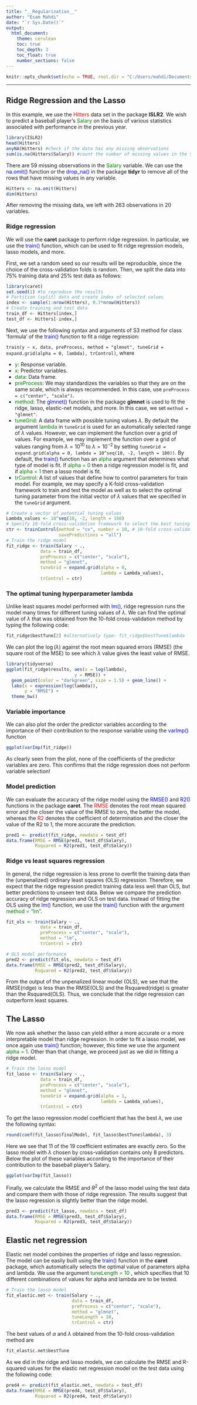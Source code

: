 ```yaml
---
title: "__Regularization__" 
author: "Esam Mahdi"
date: "`r Sys.Date()`"
output:
  html_document:
    theme: cerulean
    toc: true
    toc_depth: 3
    toc_float: true
    number_sections: false
---
```


```r
knitr::opts_chunk$set(echo = TRUE, root.dir = "C:/Users/mahdi/Documents/GitHub/ECMP_5005B_Fall2023/Topic5", warning=FALSE, message=FALSE)
```

------------------------------------------------------------------------

## Ridge Regression and the Lasso

In this example, we use the <span  style="color:red">Hitters</span> data set in the package __ISLR2__.
We wish to predict a baseball player's <span style="color:green">Salary</span> on the basis of various statistics associated with performance in the previous year. 

```r
library(ISLR2)
head(Hitters)
anyNA(Hitters) #check if the data has any missing observations 
sum(is.na(Hitters$Salary)) #count the number of missing values in the Salary variable
```

There are 59 missing observations in the <span style="color:green">Salary</span> variable.
We can use the <span style="color:blue">na.omit()</span> function or the <span style="color:blue">drop_na()</span> in the package __tidyr__ to remove all of the rows that have missing values in any variable.

```r
Hitters <- na.omit(Hitters)
dim(Hitters)
```
After removing the missing data, we left with 263 observations in 20 variables. 

### Ridge regression

We will use the __caret__ package to perform ridge regression. 
In particular, we use the <span style="color:blue">train()</span> function, which can be used to fit ridge regression models, lasso models, and more.

First, we set a random seed so our results will be reproducible, since the choice of the cross-validation folds is random. Then, we split the data into $75\%$ training data and $25\%$ test data as follows:

```r
library(caret)
set.seed(1) #to reproduce the results
# Partition (split) data and create index of selected values
index <- sample(1:nrow(Hitters), 0.7*nrow(Hitters)) 
# Create training and test data
train_df <- Hitters[index,]
test_df <- Hitters[-index,]
```

Next, we use the following syntax and arguments of S3 method for class 'formula' of the <span style="color:blue">train()</span> function to fit a ridge regression:

`train(y ~ x, data, preProcess, method = "glmnet", tuneGrid = expand.grid(alpha = 0, lambda), trControl)`, where

-    <span style="color:green">y</span>: Response variable.
-    <span style="color:green">x</span>: Predictor variables.
-    <span style="color:green">data</span>: Data frame.
-    <span style="color:green">preProcess</span>: We may standardizes the variables so that they are on the same scale, which is always recommended. In this case, use `preProcess = c("center", "scale")`.
-    <span style="color:green">method</span>: The <span style="color:blue">glmnet()</span> function in the package __glmnet__ is used to fit the ridge, lasso, elastic-net models, and more. In this case, we set `method = "glmnet"`.  
-    <span style="color:green">tuneGrid</span>: A data frame with possible tuning values $\lambda$. By default the argument <span style="color:green">lambda</span> in `tuneGrid` is used for an automatically selected range of $\lambda$ values. However, we can implement the function over a grid of values. For example, we may implement
the function over a grid of values ranging from $\lambda = 10^{10}$ to $\lambda = 10^{-2}$ by setting `tuneGrid = expand.grid(alpha = 0, lambda = 10^seq(10, -2, length = 100))`. 
By default, the <span style="color:blue">train()</span> function has an <span style="color:green">alpha</span> argument that determines what type of model is fit. If <span style="color:green">alpha = 0</span> then a ridge regression model is fit, and if <span style="color:green">alpha = 1</span> then a lasso model is fit. 
-    <span style="color:green">trControl</span>: A list of values that define how to control parameters for train model. For example, we may specify a K-fold cross-validation framework to train and test the model as well as to select the optimal tuning parameter from the initial vector of $\lambda$ values that we specified in the `tuneGrid` argument.   

```r
# Create a vector of potential tuning values
Lambda_values <- 10^seq(10, -2, length = 100)
# Specify 10-fold cross-validation framework to select the best tuning parameter 
ctr <- trainControl(method = "cv", number = 10, # 10-fold cross-validation
                    savePredictions = "all")
# Train the ridge model
fit_ridge <- train(Salary ~ ., 
             data = train_df, 
             preProcess = c("center", "scale"), 
             method = "glmnet", 
             tuneGrid = expand.grid(alpha = 0, 
                                    lambda = Lambda_values), 
             trControl = ctr)
```

### The optimal tuning hyperparameter lambda

Unlike least squares model performed with <span style="color:blue">lm()</span>, ridge regression runs the model many times for different tuning values of $\lambda$. 
We can find the optimal value of $\lambda$ that was obtained from the 10-fold cross-validation method by typing the following code:

```r
fit_ridge$bestTune[2] #alternatively type: fit_ridge$bestTune$lambda
```

We can plot the $\log(\lambda)$ against the root mean squared errors (RMSE) (the square root of the MSE) to see which $\lambda$ value gives the least value of RMSE.

```r
library(tidyverse)
ggplot(fit_ridge$results, aes(x = log(lambda), 
                          y = RMSE)) + 
  geom_point(color = "darkgreen", size = 1.5) + geom_line() +
  labs(x = expression(log(lambda)),
       y = "RMSE") +
  theme_bw()
```

### Variable importance

We can also plot the order the predictor variables according to the importance of their contribution to the response variable using the <span style="color:blue">varImp()</span> function 

```r
ggplot(varImp(fit_ridge))
```
As clearly seen from the plot, none of the coefficients of the predictor variables are zero. This confirms that the ridge regression does not perform variable selection!

### Model prediction
We can evaluate the accuracy of the ridge model using the <span style="color:blue">RMSE()</span> and <span style="color:blue">R2()</span> functions in the package __caret__. The <span style="color:red">RMSE</span> denotes the root mean squared error and the closer the value of the RMSE to zero, the better the model, whereas the <span style="color:red">R2</span> denotes the coefficient of determination and the closer the value of the R2 to 1, the more accurate the prediction. 

```r
pred1 <- predict(fit_ridge, newdata = test_df)
data.frame(RMSE = RMSE(pred1, test_df$Salary),
           Rsquared = R2(pred1, test_df$Salary))
```

### Ridge vs least squares regression 

In general, the ridge regression is less prone to overfit the training data than the (unpenalized) ordinary least squares (OLS) regression. Therefore, we expect that the ridge regression predict training data less well than OLS, but better predictions to unseen test data. 
Below we compare the prediction accuracy of ridge regression and OLS on test data.
Instead of fitting the OLS using the <span style="color:blue">lm()</span> function, we use the <span style="color:blue">train()</span> function with the argument <span style="color:green"> method = "lm"</span>.

```r
fit_ols <- train(Salary ~ ., 
             data = train_df, 
             preProcess = c("center", "scale"), 
             method = "lm",
             trControl = ctr)
```

```r
# OLS model performance 
pred2 <- predict(fit_ols, newdata = test_df)
data.frame(RMSE = RMSE(pred2, test_df$Salary),
           Rsquared = R2(pred2, test_df$Salary))
```

From the output of the unpenalized linear model (OLS), we see that the RMSE(ridge) is less than the RMSE(OLS) and the Rsquared(ridge) is greater than the Rsquared(OLS). 
Thus, we conclude that the ridge regression can outperform least squares.

## The Lasso

We now ask whether the lasso can yield either a more accurate or a more interpretable
model than ridge regression.
In order to fit a lasso model, we once again use <span style="color:blue">train()</span> function;
however, this time we use the argument <span style="color:green">alpha = 1</span>.
Other than that change, we proceed just as we did in fitting a ridge model.

```r
# Train the lasso model
fit_lasso <- train(Salary ~ ., 
             data = train_df, 
             preProcess = c("center", "scale"), 
             method = "glmnet", 
             tuneGrid = expand.grid(alpha = 1, 
                                    lambda = Lambda_values), 
             trControl = ctr)
```

To get the lasso regression model coefficient that has the best $\lambda$, we use the following syntax:

```r
round(coef(fit_lasso$finalModel, fit_lasso$bestTune$lambda), 3)
```

Here we see that 11 of the 19 coefficient estimates are exactly zero. 
So the lasso model with $\lambda$ chosen by cross-validation contains only 8 predictors. 
Below the plot of these variables according to the importance of their contribution to the baseball player's Salary.

```r
ggplot(varImp(fit_lasso))
```

Finally, we calculate the RMSE and $R^2$ of the lasso model using the test data and compare them with those of ridge regression. 
The results suggest that the lasso regression is slightly better than the ridge model.

```r
pred3 <- predict(fit_lasso, newdata = test_df)
data.frame(RMSE = RMSE(pred3, test_df$Salary),
           Rsquared = R2(pred3, test_df$Salary))
```

## Elastic net regression

Elastic net model combines the properties of ridge and lasso regression. 
The model can be easily built using the <span style="color:blue">train()</span> function in the __caret__ package, which automatically selects the optimal value of parameters alpha and lambda. 
We use the argument <span style="color:green">tuneLength = 10 </span>, which specifies that 10 different combinations of values for alpha and lambda are to be tested.

```r
# Train the lasso model
fit_elastic.net <- train(Salary ~ ., 
                         data = train_df, 
                         preProcess = c("center", "scale"), 
                         method = "glmnet", 
                         tuneLength = 10, 
                         trControl = ctr)
```

The best values of $\alpha$ and $\lambda$ obtained from the 10-fold cross-validation method are

```r
fit_elastic.net$bestTune 
```

As we did in the ridge and lasso models, we can calculate the RMSE and R-squared values for the elastic net regression model on the test data using the following code:

```r
pred4 <- predict(fit_elastic.net, newdata = test_df)
data.frame(RMSE = RMSE(pred4, test_df$Salary),
           Rsquared = R2(pred4, test_df$Salary))
```



